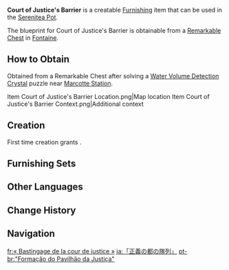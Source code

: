 {{Furnishing Infobox
|id             = 374112
|image          = Item Court of Justice's Barrier.png
|category       = Outdoor Furnishing
|subcategory    = Fence
|quality        = 3
|adeptal_energy = 60
|load           = 35
|reduced_load   = 24
|description    = The standard guardrail used by various merchants within the [[Court of Fontaine]]. Deceptively weak in appearance but actually quite sturdy, many fit adventurers have tried to knock them down and failed.<br>The base of these guardrails utilizes differential air pressure suction to firmly adhere to clean surfaces. The ropes used are high-strength cables commonly employed by cranes to lift heavy objects. Both were products developed by a [[Fontaine Research Institute]] project team in their early years. In order to reduce and share R&D costs, relevant technologies were released to as many clients as possible to maximize the manufacturing volume of the components, including, but not limited to selling the guardrail bases and mounts for table lamps and wall sconces...<br>However, the project team eventually faced financial difficulties, going bankrupt and disbanding anyway. Even after recouping the R&D costs in full, the financial status of several projects was so dire that they were simply beyond saving...
|blueprint      = Remarkable Chest
}}
'''Court of Justice's Barrier''' is a creatable [[Furnishing]] item that can be used in the [[Serenitea Pot]].

The blueprint for Court of Justice's Barrier is obtainable from a [[Remarkable Chest]] in [[Fontaine]].

==How to Obtain==
Obtained from a Remarkable Chest after solving a [[Water Volume Detection Crystal]] puzzle near [[Marcotte Station]].
<gallery>
Item Court of Justice's Barrier Location.png|Map location
Item Court of Justice's Barrier Context.png|Additional context
</gallery>

==Creation==
First time creation grants {{Item|Trust|24|x=60}}.
{{Recipe
|type = Creation
|time = 14h
|Linden Wood = 4
|Iron Chunk = 4
|sort = Linden Wood;Iron Chunk
}}

==Furnishing Sets==
{{Craft Usage|type=Furnishing Set}}

==Other Languages==
{{Other Languages
|en      = Court of Justice's Barrier
|zhs     = 「正义之廷的队列」
|zhs_rm  = 
|zht     = 「正義之廷的隊列」
|zht_rm  = 
|zh_tl   = 
|ja      = 「正義の都の隊列」
|ja_rm   = "Seigi no Miyako no Tairetsu"
|ja_tl   = 
|ko      = 「정의의 도시의 대열」
|ko_rm   = 
|ko_tl   = "Order of the City of Justice"
|es      = Valla de la corte de la justicia
|es_tl   = Court of Justice Fence
|fr      = «&nbsp;Bastingage de la cour de justice&nbsp;»
|fr_tl   = "Court of Justice's Ship Rail"
|ru      = Порядок Дворца справедливости
|ru_tl   = Court of Justice's Order
|th      = "รั้วแห่งศาลเที่ยงธรรม"
|th_rm   = 
|th_tl   = 
|vi      = Hàng Rào Của Sảnh Chính Nghĩa
|vi_tl   = 
|de      = „Barriere der gerechten Vorsehung“
|de_tl   = "Barrier of Just Providence"
|id      = "Barisan Pengadilan Hukum"
|id_tl   = "The Line of the Court of Law"
|pt      = "Formação do Pavilhão da Justiça"
|pt_tl   = 
|tr      = Adalet Sarayı Bariyeri
|tr_tl   = 
|it      = Barriera della Corte di Giustizia
|it_tl   = Barrier of the Court of Justice
}}

==Change History==
{{Change History|4.0}}

==Navigation==
{{Furnishing Navbox|exterior}}

[[fr:« Bastingage de la cour de justice »]]
[[ja:「正義の都の隊列」]]
[[pt-br:"Formação do Pavilhão da Justiça"]]